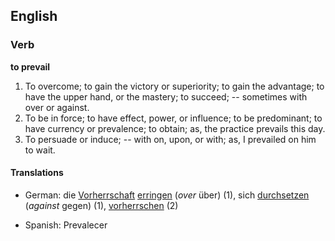 ==English==

===Verb===

'''to prevail'''

#To overcome; to gain the victory or superiority; to gain the advantage; to have the upper hand, or the mastery; to succeed; -- sometimes with over or against.
#To be in force; to have effect, power, or influence; to be predominant; to have currency or prevalence; to obtain; as, the practice prevails this day.
#To persuade or induce; -- with on, upon, or with; as, I prevailed on him to wait.

====Translations====
*German: die [[Vorherrschaft]] [[erringen]] (''over'' über) (1), sich [[durchsetzen]] (''against'' gegen) (1), [[vorherrschen]] (2)

{{webster}}

*Spanish: Prevalecer